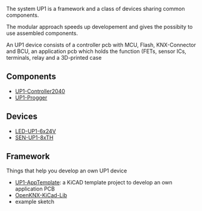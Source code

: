 The system UP1 is a framework and a class of devices sharing common components.

The modular approach speeds up developement and gives the possibity to use assembled components.

An UP1 device consists of a controller pcb with MCU, Flash, KNX-Connector and BCU, an application pcb which holds the function (FETs, sensor ICs, terminals, relay and a 3D-printed case

== Components ==

* [[UP1-Controller2040]]
* [[UP1-Progger]]

== Devices ==

* [[LED-UP1-6x24V]]
* [[SEN-UP1-8xTH]]

== Framework ==

Things that help you develop an own UP1 device

* [[UP1-AppTemplate]]: a KiCAD template project to develop an own application PCB
* [[OpenKNX-KiCad-Lib]]
* example sketch